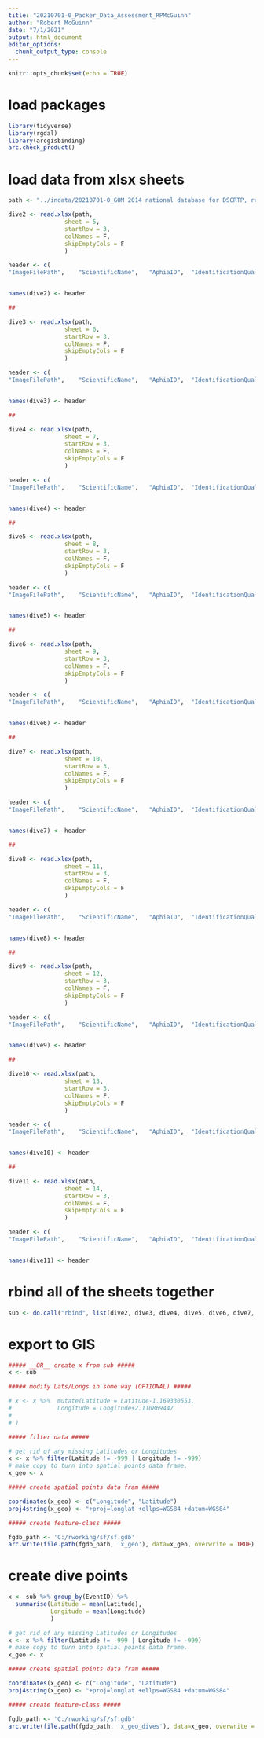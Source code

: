 ```yaml
---
title: "20210701-0_Packer_Data_Assessment_RPMcGuinn"
author: "Robert McGuinn"
date: "7/1/2021"
output: html_document
editor_options: 
  chunk_output_type: console
---
```


```r
knitr::opts_chunk$set(echo = TRUE)
```

# load packages 

```r
library(tidyverse)
library(rgdal)
library(arcgisbinding)
arc.check_product()

```


# load data from xlsx sheets

```r

path <- "../indata/20210701-0_GOM 2014 national database for DSCRTP, revised Dives 2-11_DPacker.xlsx"

dive2 <- read.xlsx(path, 
                sheet = 5, 
                startRow = 3,
                colNames = F, 
                skipEmptyCols = F
                )

header <- c(
"ImageFilePath",	"ScientificName",	"AphiaID",	"IdentificationQualifier",	"IdentifiedBy",	"IdentificationComments",	"ObservationTime",	"ObservationDate",	"DepthInMeters",	"DepthMethod",	"Latitude",	"Longitude", "LocationAccuracy",	"NavType", "Locality", "Station", "LocationComments",	"Condition",	"IndividualCount",	"CategoricalAbundance",	"WeightInKg",	"AssociatedTaxa",	"Habitat",	"Salinity",	"Substrate",	"Temperature",	"OccurrenceComments",	"RecordType",	"SampleID",	"Citation",	"DataContact",	"DataProvider",	"Modified",	"PI",	"PIAffiliation",	"SurveyID",	"VehicleName","Vessel",	"EventID",	"SamplingEquipment",	"CruiseComments",	"Reporter",	"ReporterEmail")


names(dive2) <- header

##

dive3 <- read.xlsx(path, 
                sheet = 6, 
                startRow = 3,
                colNames = F, 
                skipEmptyCols = F
                )

header <- c(
"ImageFilePath",	"ScientificName",	"AphiaID",	"IdentificationQualifier",	"IdentifiedBy",	"IdentificationComments",	"ObservationTime",	"ObservationDate",	"DepthInMeters",	"DepthMethod",	"Latitude",	"Longitude", "LocationAccuracy",	"NavType", "Locality", "Station", "LocationComments",	"Condition",	"IndividualCount",	"CategoricalAbundance",	"WeightInKg",	"AssociatedTaxa",	"Habitat",	"Salinity",	"Substrate",	"Temperature",	"OccurrenceComments",	"RecordType",	"SampleID",	"Citation",	"DataContact",	"DataProvider",	"Modified",	"PI",	"PIAffiliation",	"SurveyID",	"VehicleName","Vessel",	"EventID",	"SamplingEquipment",	"CruiseComments",	"Reporter",	"ReporterEmail")


names(dive3) <- header

##

dive4 <- read.xlsx(path, 
                sheet = 7, 
                startRow = 3,
                colNames = F, 
                skipEmptyCols = F
                )

header <- c(
"ImageFilePath",	"ScientificName",	"AphiaID",	"IdentificationQualifier",	"IdentifiedBy",	"IdentificationComments",	"ObservationTime",	"ObservationDate",	"DepthInMeters",	"DepthMethod",	"Latitude",	"Longitude", "LocationAccuracy",	"NavType", "Locality", "Station", "LocationComments",	"Condition",	"IndividualCount",	"CategoricalAbundance",	"WeightInKg",	"AssociatedTaxa",	"Habitat",	"Salinity",	"Substrate",	"Temperature",	"OccurrenceComments",	"RecordType",	"SampleID",	"Citation",	"DataContact",	"DataProvider",	"Modified",	"PI",	"PIAffiliation",	"SurveyID",	"VehicleName","Vessel",	"EventID",	"SamplingEquipment",	"CruiseComments",	"Reporter",	"ReporterEmail")


names(dive4) <- header

##

dive5 <- read.xlsx(path, 
                sheet = 8, 
                startRow = 3,
                colNames = F, 
                skipEmptyCols = F
                )

header <- c(
"ImageFilePath",	"ScientificName",	"AphiaID",	"IdentificationQualifier",	"IdentifiedBy",	"IdentificationComments",	"ObservationTime",	"ObservationDate",	"DepthInMeters",	"DepthMethod",	"Latitude",	"Longitude", "LocationAccuracy",	"NavType", "Locality", "Station", "LocationComments",	"Condition",	"IndividualCount",	"CategoricalAbundance",	"WeightInKg",	"AssociatedTaxa",	"Habitat",	"Salinity",	"Substrate",	"Temperature",	"OccurrenceComments",	"RecordType",	"SampleID",	"Citation",	"DataContact",	"DataProvider",	"Modified",	"PI",	"PIAffiliation",	"SurveyID",	"VehicleName","Vessel",	"EventID",	"SamplingEquipment",	"CruiseComments",	"Reporter",	"ReporterEmail")


names(dive5) <- header

##

dive6 <- read.xlsx(path, 
                sheet = 9, 
                startRow = 3,
                colNames = F, 
                skipEmptyCols = F
                )

header <- c(
"ImageFilePath",	"ScientificName",	"AphiaID",	"IdentificationQualifier",	"IdentifiedBy",	"IdentificationComments",	"ObservationTime",	"ObservationDate",	"DepthInMeters",	"DepthMethod",	"Latitude",	"Longitude", "LocationAccuracy",	"NavType", "Locality", "Station", "LocationComments",	"Condition",	"IndividualCount",	"CategoricalAbundance",	"WeightInKg",	"AssociatedTaxa",	"Habitat",	"Salinity",	"Substrate",	"Temperature",	"OccurrenceComments",	"RecordType",	"SampleID",	"Citation",	"DataContact",	"DataProvider",	"Modified",	"PI",	"PIAffiliation",	"SurveyID",	"VehicleName","Vessel",	"EventID",	"SamplingEquipment",	"CruiseComments",	"Reporter",	"ReporterEmail")


names(dive6) <- header

##

dive7 <- read.xlsx(path, 
                sheet = 10, 
                startRow = 3,
                colNames = F, 
                skipEmptyCols = F
                )

header <- c(
"ImageFilePath",	"ScientificName",	"AphiaID",	"IdentificationQualifier",	"IdentifiedBy",	"IdentificationComments",	"ObservationTime",	"ObservationDate",	"DepthInMeters",	"DepthMethod",	"Latitude",	"Longitude", "LocationAccuracy",	"NavType", "Locality", "Station", "LocationComments",	"Condition",	"IndividualCount",	"CategoricalAbundance",	"WeightInKg",	"AssociatedTaxa",	"Habitat",	"Salinity",	"Substrate",	"Temperature",	"OccurrenceComments",	"RecordType",	"SampleID",	"Citation",	"DataContact",	"DataProvider",	"Modified",	"PI",	"PIAffiliation",	"SurveyID",	"VehicleName","Vessel",	"EventID",	"SamplingEquipment",	"CruiseComments",	"Reporter",	"ReporterEmail")


names(dive7) <- header

##

dive8 <- read.xlsx(path, 
                sheet = 11, 
                startRow = 3,
                colNames = F, 
                skipEmptyCols = F
                )

header <- c(
"ImageFilePath",	"ScientificName",	"AphiaID",	"IdentificationQualifier",	"IdentifiedBy",	"IdentificationComments",	"ObservationTime",	"ObservationDate",	"DepthInMeters",	"DepthMethod",	"Latitude",	"Longitude", "LocationAccuracy",	"NavType", "Locality", "Station", "LocationComments",	"Condition",	"IndividualCount",	"CategoricalAbundance",	"WeightInKg",	"AssociatedTaxa",	"Habitat",	"Salinity",	"Substrate",	"Temperature",	"OccurrenceComments",	"RecordType",	"SampleID",	"Citation",	"DataContact",	"DataProvider",	"Modified",	"PI",	"PIAffiliation",	"SurveyID",	"VehicleName","Vessel",	"EventID",	"SamplingEquipment",	"CruiseComments",	"Reporter",	"ReporterEmail")


names(dive8) <- header

##

dive9 <- read.xlsx(path, 
                sheet = 12, 
                startRow = 3,
                colNames = F, 
                skipEmptyCols = F
                )

header <- c(
"ImageFilePath",	"ScientificName",	"AphiaID",	"IdentificationQualifier",	"IdentifiedBy",	"IdentificationComments",	"ObservationTime",	"ObservationDate",	"DepthInMeters",	"DepthMethod",	"Latitude",	"Longitude", "LocationAccuracy",	"NavType", "Locality", "Station", "LocationComments",	"Condition",	"IndividualCount",	"CategoricalAbundance",	"WeightInKg",	"AssociatedTaxa",	"Habitat",	"Salinity",	"Substrate",	"Temperature",	"OccurrenceComments",	"RecordType",	"SampleID",	"Citation",	"DataContact",	"DataProvider",	"Modified",	"PI",	"PIAffiliation",	"SurveyID",	"VehicleName","Vessel",	"EventID",	"SamplingEquipment",	"CruiseComments",	"Reporter",	"ReporterEmail")


names(dive9) <- header

## 

dive10 <- read.xlsx(path, 
                sheet = 13, 
                startRow = 3,
                colNames = F, 
                skipEmptyCols = F
                )

header <- c(
"ImageFilePath",	"ScientificName",	"AphiaID",	"IdentificationQualifier",	"IdentifiedBy",	"IdentificationComments",	"ObservationTime",	"ObservationDate",	"DepthInMeters",	"DepthMethod",	"Latitude",	"Longitude", "LocationAccuracy",	"NavType", "Locality", "Station", "LocationComments",	"Condition",	"IndividualCount",	"CategoricalAbundance",	"WeightInKg",	"AssociatedTaxa",	"Habitat",	"Salinity",	"Substrate",	"Temperature",	"OccurrenceComments",	"RecordType",	"SampleID",	"Citation",	"DataContact",	"DataProvider",	"Modified",	"PI",	"PIAffiliation",	"SurveyID",	"VehicleName","Vessel",	"EventID",	"SamplingEquipment",	"CruiseComments",	"Reporter",	"ReporterEmail")


names(dive10) <- header

## 

dive11 <- read.xlsx(path, 
                sheet = 14, 
                startRow = 3,
                colNames = F, 
                skipEmptyCols = F
                )

header <- c(
"ImageFilePath",	"ScientificName",	"AphiaID",	"IdentificationQualifier",	"IdentifiedBy",	"IdentificationComments",	"ObservationTime",	"ObservationDate",	"DepthInMeters",	"DepthMethod",	"Latitude",	"Longitude", "LocationAccuracy",	"NavType", "Locality", "Station", "LocationComments",	"Condition",	"IndividualCount",	"CategoricalAbundance",	"WeightInKg",	"AssociatedTaxa",	"Habitat",	"Salinity",	"Substrate",	"Temperature",	"OccurrenceComments",	"RecordType",	"SampleID",	"Citation",	"DataContact",	"DataProvider",	"Modified",	"PI",	"PIAffiliation",	"SurveyID",	"VehicleName","Vessel",	"EventID",	"SamplingEquipment",	"CruiseComments",	"Reporter",	"ReporterEmail")


names(dive11) <- header

```

# rbind all of the sheets together 

```r
sub <- do.call("rbind", list(dive2, dive3, dive4, dive5, dive6, dive7, dive8, dive9, dive10, dive11))

```


# export to GIS

```r
##### __OR__ create x from sub #####
x <- sub

##### modify Lats/Longs in some way (OPTIONAL) #####

# x <- x %>%  mutate(Latitude = Latitude-1.169330553,
#             Longitude = Longitude+2.110869447
# 
# )

##### filter data #####

# get rid of any missing Latitudes or Longitudes
x <- x %>% filter(Latitude != -999 | Longitude != -999)
# make copy to turn into spatial points data frame.
x_geo <- x

##### create spatial points data fram #####

coordinates(x_geo) <- c("Longitude", "Latitude")
proj4string(x_geo) <- "+proj=longlat +ellps=WGS84 +datum=WGS84"

##### create feature-class #####

fgdb_path <- 'C:/rworking/sf/sf.gdb'
arc.write(file.path(fgdb_path, 'x_geo'), data=x_geo, overwrite = TRUE)

```

# create dive points 

```r
x <- sub %>% group_by(EventID) %>% 
  summarise(Latitude = mean(Latitude),
            Longitude = mean(Longitude)
            )

# get rid of any missing Latitudes or Longitudes
x <- x %>% filter(Latitude != -999 | Longitude != -999)
# make copy to turn into spatial points data frame.
x_geo <- x

##### create spatial points data fram #####

coordinates(x_geo) <- c("Longitude", "Latitude")
proj4string(x_geo) <- "+proj=longlat +ellps=WGS84 +datum=WGS84"

##### create feature-class #####

fgdb_path <- 'C:/rworking/sf/sf.gdb'
arc.write(file.path(fgdb_path, 'x_geo_dives'), data=x_geo, overwrite = TRUE)

```


